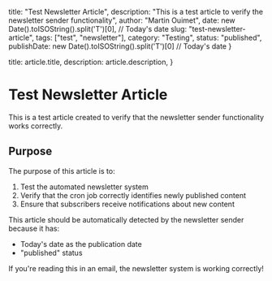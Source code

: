 
  title: "Test Newsletter Article",
  description: "This is a test article to verify the newsletter sender functionality",
  author: "Martin Ouimet",
  date: new Date().toISOString().split('T')[0], // Today's date
  slug: "test-newsletter-article",
  tags: ["test", "newsletter"],
  category: "Testing",
  status: "published",
  publishDate: new Date().toISOString().split('T')[0] // Today's date
}

  title: article.title,
  description: article.description,
}


# Test Newsletter Article

This is a test article created to verify that the newsletter sender functionality works correctly.

## Purpose

The purpose of this article is to:

1. Test the automated newsletter system
2. Verify that the cron job correctly identifies newly published content
3. Ensure that subscribers receive notifications about new content

This article should be automatically detected by the newsletter sender because it has:
- Today's date as the publication date
- "published" status

If you're reading this in an email, the newsletter system is working correctly!

